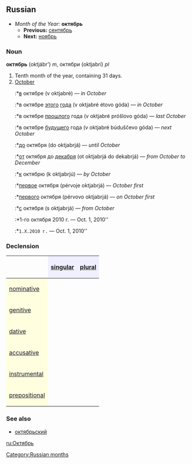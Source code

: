 [[Category:Russian months]]
==Russian==
*''Month of the Year:'' '''октябрь'''
**'''Previous:''' [[сентябрь]]
**'''Next:''' [[ноябрь]]

===Noun===
'''октябрь''' (oktjábr’) ''m'', октябри (oktjabrí) ''pl''

#Tenth month of the year, containing 31 days.
#[[October]]
#:*[[в]] октябре (v oktjabré) — ''in October''
#:*в октябре [[этот|этого]] [[год|года]] (v oktjabré étovo góda) — ''in October''
#:*в октябре [[прошлый|прошлого]] года (v oktjabré próšlovo góda) — ''last October''
#:*в октябре [[будущий|будущего]] года (v oktjabré búduščevo góda) — ''next October''
#:*[[до]] октября (do oktjabrjá) — ''until October''
#:*[[от]] октября до [[декабрь|декабря]] (ot oktjabrjá do dekabrjá) — ''from October to December''
#:*[[к]] октябрю (k oktjabrjú) — ''by October''
#:*[[первый|первое]] октября (pérvoje oktjabrjá) — ''October first''
#:*[[первый|первого]] октября (pérvovo oktjabrjá) — ''on October first''
#:*[[с]] октября (s oktjabrjá) — ''from October''
#:*1-го октября 2010 г. — Oct. 1, 2010''
#:*<tt>1.X.2010 г.</tt> — Oct. 1, 2010''

===Declension===
{| border="1" cellpadding="4" cellspacing="0"
!
! style="background-color: #EFEFFF" align="center"|[[singular]]
! style="background-color: #EFEFFF" align="center"|[[plural]]
|-
! style="background-color: #FFFFE0" align="left"|[[nominative case|nominative]]
| align="center"|{{RUchar|октя́брь}}
| align="center"|{{RUchar|октябри́}}
|-
! style="background-color: #FFFFE0" align="left"|[[genitive case|genitive]]
| align="center"|{{RUchar|октября́}}
| align="center"|{{RUchar|октябре́й}}
|-
! style="background-color: #FFFFE0" align="left"|[[dative case|dative]]
| align="center"|{{RUchar|октябрю́}}
| align="center"|{{RUchar|октября́м}}
|-
! style="background-color: #FFFFE0" align="left"|[[accusative case|accusative]]
| align="center"|{{RUchar|октя́брь}}
| align="center"|{{RUchar|октябри́}}
|-
! style="background-color: #FFFFE0" align="left"|[[instrumental case|instrumental]]
| align="center"|{{RUchar|октябрём}}
| align="center"|{{RUchar|октября́ми}}
|-
! style="background-color: #FFFFE0" align="left"|[[prepositional case|prepositional]]
| align="center"|{{RUchar|об октябре́}}
| align="center"|{{RUchar|об октября́х}}
|}

===See also===
*[[октябрьский]]

[[ru:Октябрь]]
